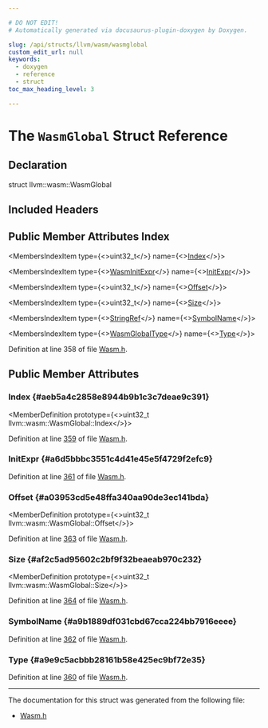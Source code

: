 ```yaml
---

# DO NOT EDIT!
# Automatically generated via docusaurus-plugin-doxygen by Doxygen.

slug: /api/structs/llvm/wasm/wasmglobal
custom_edit_url: null
keywords:
  - doxygen
  - reference
  - struct
toc_max_heading_level: 3

---
```





# The `WasmGlobal` Struct Reference

<DoxygenPage pluginConfig={pluginConfig}>



## Declaration

<CodeBlock>struct llvm::wasm::WasmGlobal</CodeBlock>

## Included Headers

<IncludesList>
<IncludesListItem
  filePath="llvm/BinaryFormat/Wasm.h"
  permalink="/docs/api/files/include/include/llvm/include/llvm/binaryformat/wasm-h"
  isLocal="true" />
</IncludesList>

## Public Member Attributes Index

<MembersIndex>

<MembersIndexItem
  type={<>uint32&#95;t</>}
  name={<><a href="#aeb5a4c2858e8944b9b1c3c7deae9c391">Index</a></>}>
</MembersIndexItem>

<MembersIndexItem
  type={<><a href="/docs/api/structs/llvm/wasm/wasminitexpr">WasmInitExpr</a></>}
  name={<><a href="#a6d5bbbc3551c4d41e45e5f4729f2efc9">InitExpr</a></>}>
</MembersIndexItem>

<MembersIndexItem
  type={<>uint32&#95;t</>}
  name={<><a href="#a03953cd5e48ffa340aa90de3ec141bda">Offset</a></>}>
</MembersIndexItem>

<MembersIndexItem
  type={<>uint32&#95;t</>}
  name={<><a href="#af2c5ad95602c2bf9f32beaeab970c232">Size</a></>}>
</MembersIndexItem>

<MembersIndexItem
  type={<><a href="/docs/api/classes/llvm/stringref">StringRef</a></>}
  name={<><a href="#a9b1889df031cbd67cca224bb7916eeee">SymbolName</a></>}>
</MembersIndexItem>

<MembersIndexItem
  type={<><a href="/docs/api/structs/llvm/wasm/wasmglobaltype">WasmGlobalType</a></>}
  name={<><a href="#a9e9c5acbbb28161b58e425ec9bf72e35">Type</a></>}>
</MembersIndexItem>

</MembersIndex>


Definition at line 358 of file <a href="/docs/api/files/include/include/llvm/include/llvm/binaryformat/wasm-h">Wasm.h</a>.

<SectionDefinition>

## Public Member Attributes

### Index {#aeb5a4c2858e8944b9b1c3c7deae9c391}

<MemberDefinition
  prototype={<>uint32&#95;t llvm::wasm::WasmGlobal::Index</>}>

Definition at line <a href="/docs/api/files/include/include/llvm/include/llvm/binaryformat/wasm-h/#l00359">359</a> of file <a href="/docs/api/files/include/include/llvm/include/llvm/binaryformat/wasm-h">Wasm.h</a>.
</MemberDefinition>

### InitExpr {#a6d5bbbc3551c4d41e45e5f4729f2efc9}

<MemberDefinition
  prototype="WasmInitExpr llvm::wasm::WasmGlobal::InitExpr">

Definition at line <a href="/docs/api/files/include/include/llvm/include/llvm/binaryformat/wasm-h/#l00361">361</a> of file <a href="/docs/api/files/include/include/llvm/include/llvm/binaryformat/wasm-h">Wasm.h</a>.
</MemberDefinition>

### Offset {#a03953cd5e48ffa340aa90de3ec141bda}

<MemberDefinition
  prototype={<>uint32&#95;t llvm::wasm::WasmGlobal::Offset</>}>

Definition at line <a href="/docs/api/files/include/include/llvm/include/llvm/binaryformat/wasm-h/#l00363">363</a> of file <a href="/docs/api/files/include/include/llvm/include/llvm/binaryformat/wasm-h">Wasm.h</a>.
</MemberDefinition>

### Size {#af2c5ad95602c2bf9f32beaeab970c232}

<MemberDefinition
  prototype={<>uint32&#95;t llvm::wasm::WasmGlobal::Size</>}>

Definition at line <a href="/docs/api/files/include/include/llvm/include/llvm/binaryformat/wasm-h/#l00364">364</a> of file <a href="/docs/api/files/include/include/llvm/include/llvm/binaryformat/wasm-h">Wasm.h</a>.
</MemberDefinition>

### SymbolName {#a9b1889df031cbd67cca224bb7916eeee}

<MemberDefinition
  prototype="StringRef llvm::wasm::WasmGlobal::SymbolName">

Definition at line <a href="/docs/api/files/include/include/llvm/include/llvm/binaryformat/wasm-h/#l00362">362</a> of file <a href="/docs/api/files/include/include/llvm/include/llvm/binaryformat/wasm-h">Wasm.h</a>.
</MemberDefinition>

### Type {#a9e9c5acbbb28161b58e425ec9bf72e35}

<MemberDefinition
  prototype="WasmGlobalType llvm::wasm::WasmGlobal::Type">

Definition at line <a href="/docs/api/files/include/include/llvm/include/llvm/binaryformat/wasm-h/#l00360">360</a> of file <a href="/docs/api/files/include/include/llvm/include/llvm/binaryformat/wasm-h">Wasm.h</a>.
</MemberDefinition>

</SectionDefinition>

<hr/>

The documentation for this struct was generated from the following file:

<ul>
<li><a href="/docs/api/files/include/include/llvm/include/llvm/binaryformat/wasm-h">Wasm.h</a></li>
</ul>

</DoxygenPage>
